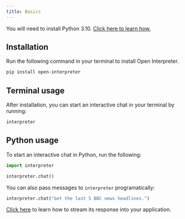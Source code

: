 ```yaml
---
title: Basics
---
```


<Info> You will need to install Python 3.10. [Click here to learn how.](https://chat.openai.com/share/019abc2b-78bf-4477-a315-a61672247651)</Info>

## Installation

Run the following command in your terminal to install Open Interpreter.

```bash
pip install open-interpreter
```

## Terminal usage

After installation, you can start an interactive chat in your terminal by running:

```bash
interpreter
```

## Python usage

To start an interactive chat in Python, run the following:

```python
import interpreter

interpreter.chat()
```

You can also pass messages to `interpreter` programatically:

```python
interpreter.chat("Get the last 5 BBC news headlines.")
```

[Click here](/usage/python/streaming-response) to learn how to stream its response into your application.